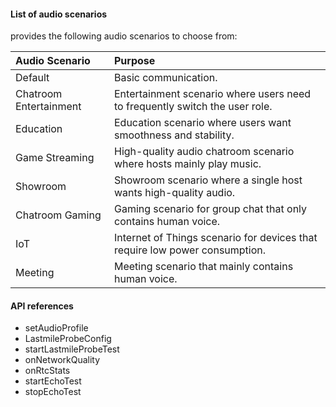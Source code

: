 <PlatformWrapper platform="electron">

#### List of audio scenarios

<Vpd k="SDK" /> provides the following audio scenarios to choose from:

|Audio Scenario |Purpose|
|:---|:---|
|Default | Basic communication.|
|Chatroom Entertainment |Entertainment scenario where users need to frequently switch the user role.|
|Education |Education scenario where users want smoothness and stability.|
|Game Streaming |High-quality audio chatroom scenario where hosts mainly play music.|
|Showroom |Showroom scenario where a single host wants high-quality audio.|
|Chatroom Gaming |Gaming scenario for group chat that only contains human voice.|
|IoT |Internet of Things scenario for devices that require low power consumption.|
|Meeting |Meeting scenario that mainly contains human voice.|

#### API references

- <Link to="{{global.API_REF_ELECTRON_ROOT_VOICE_SDK}}/class_irtcengine.html#ariaid-title88">setAudioProfile</Link>

- <Link to="{{global.API_REF_ELECTRON_ROOT_VOICE_SDK}}/rtc_api_data_type.html#class_lastmileprobeconfig">LastmileProbeConfig</Link>

- <Link to="{{global.API_REF_ELECTRON_ROOT_VOICE_SDK}}/class_irtcengine.html#api_startlastmileprobetest">startLastmileProbeTest</Link>

- <Link to="{{global.API_REF_ELECTRON_ROOT_VOICE_SDK}}/class_irtcengineeventhandler.html#ariaid-title41">onNetworkQuality</Link>

- <Link to="{{global.API_REF_ELECTRON_ROOT_VOICE_SDK}}/class_irtcengineeventhandler.html#ariaid-title51">onRtcStats</Link>

- <Link to="{{global.API_REF_ELECTRON_ROOT_VOICE_SDK}}/class_irtcengine.html#api_startechotest2">startEchoTest</Link>

- <Link to="{{global.API_REF_ELECTRON_ROOT_VOICE_SDK}}/class_irtcengine.html#api_stopechotest">stopEchoTest</Link>


</PlatformWrapper>
